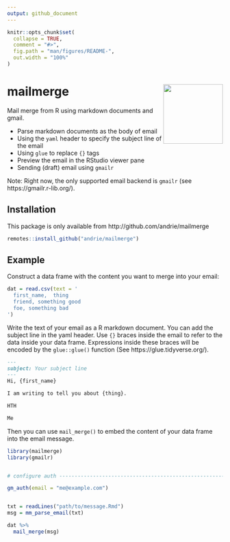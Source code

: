 ```yaml
---
output: github_document
---
```


<!-- README.md is generated from README.Rmd. Please edit that file -->

```r
knitr::opts_chunk$set(
  collapse = TRUE,
  comment = "#>",
  fig.path = "man/figures/README-",
  out.width = "100%"
)
```


# mailmerge <img src='man/figures/logo.png' align="right" height="139" />

<!-- badges: start -->
<!-- badges: end -->

Mail merge from R using markdown documents and gmail.

* Parse markdown documents as the body of email
* Using the `yaml` header to specify the subject line of the email
* Using `glue` to replace `{}` tags
* Preview the email in the RStudio viewer pane
* Sending (draft) email using `gmailr`

Note: Right now, the only supported email backend is `gmailr` (see https://gmailr.r-lib.org/).


## Installation

This package is only available from http://github.com/andrie/mailmerge

``` r
remotes::install_github("andrie/mailmerge")
```

## Example

Construct a data frame with the content you want to merge into your email:

```r
dat = read.csv(text = '
  first_name,  thing
  friend, something good
  foe, something bad
')
```

Write the text of your email as a R markdown document. You can add the subject line in the yaml header.  Use `{}` braces inside the email to refer to the data inside your data frame.  Expressions inside these braces will be encoded by the `glue::glue()` function (See https://glue.tidyverse.org/).

```md
---
subject: Your subject line
---
Hi, {first_name}

I am writing to tell you about {thing}.

HTH

Me

```

Then you can use `mail_merge()` to embed the content of your data frame into the email message.



```r
library(mailmerge)
library(gmailr)


# configure auth ----------------------------------------------------------

gm_auth(email = "me@example.com")


txt = readLines("path/to/message.Rmd")
msg = mm_parse_email(txt)

dat %>% 
  mail_merge(msg)

```
